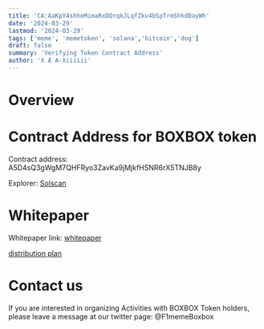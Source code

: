 ```yaml
---
title: 'CA:AaKpY4shheMimaRxDQrqkJLqfZkv4bSpTrmShkdDayWh'
date: '2024-03-29'
lastmod: '2024-03-29'
tags: ['meme', 'memetoken', 'solana','bitcoin','dog']
draft: false
summary: 'Verifying Token Contract Address'
author: 'X Æ A-Xiiiiii'
---
```


# Overview

<TOCInline toc={props.toc} exclude="Overview" toHeading={2} />


# Contract Address for BOXBOX token 

Contract address: A5D4sQ3gWgM7QHFRyo3ZavKa9jMjkfHSNR6rX5TNJB8y

Explorer:  [Solscan](https://solscan.io/token/A5D4sQ3gWgM7QHFRyo3ZavKa9jMjkfHSNR6rX5TNJB8y#txs)



# Whitepaper

Whitepaper link: [whitepaper ](https://github.com/starsseed/memetoken/blob/main/whitepaper.md)


[distribution plan ](https://github.com/starsseed/memetoken/blob/main/distribution-plan.md) 


# Contact us 

If you are interested in organizing Activities with BOXBOX Token holders, please leave a message at our twitter page: @F1memeBoxbox

